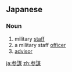 {{also|参谋}}
==Japanese==
{{ja-kanjitab|さん|ぼう|yomi=o}}

===Noun===
{{ja-noun|さんぼう|kyu=參謀}}

# military [[staff]]
# a military staff [[officer]]
# [[advisor]]

[[ja:参謀]]
[[zh:参謀]]